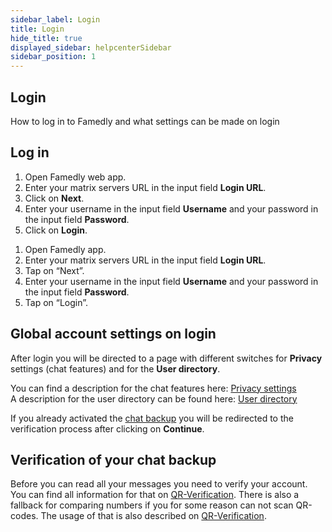 ```yaml
---
sidebar_label: Login
title: Login
hide_title: true
displayed_sidebar: helpcenterSidebar
sidebar_position: 1
---
```




<div class="hero hero--primary">
  <div class="container">
    <h2 class="hero__title">Login</h2>
    <p class="hero__subtitle">How to log in to Famedly and what settings can be made on login</p>
  </div>
</div>

## Log in

<Tabs>
  <TabItem value="desktop" label="Desktop" default>
  <ol>
    <li>Open Famedly web app.</li>
    <li>Enter your matrix servers URL in the input field <b>Login URL</b>.</li>
    <li>Click on <b>Next</b>.</li>
    <li>Enter your username in the input field <b>Username</b> and your password in the input field <b>Password</b>.</li>
    <li>Click on <b>Login</b>.</li>
  </ol>
  </TabItem>
  <TabItem value="mobile" label="Mobile">
  <ol>
    <li>Open Famedly app.</li>
    <li>Enter your matrix servers URL in the input field <b>Login URL</b>.</li>
    <li>Tap on “Next”.</li>
    <li>Enter your username in the input field <b>Username</b> and your password in the input field <b>Password</b>.</li>
    <li>Tap on “Login”.</li>
  </ol>
  </TabItem>
</Tabs>

## Global account settings on login

After login you will be directed to a page with different switches for <b>Privacy</b> settings (chat features) and for the <b>User directory</b>.  

You can find a description for the chat features here: [Privacy settings](../your-account/account-settings#privacy)  
A description for the user directory can be found here: [User directory](../your-account/account-settings#directory)

If you already activated the [chat backup](../first-steps/first-login#activate-chat-backup) you will be redirected to the verification process after clicking on <b>Continue</b>. 

## Verification of your chat backup 

Before you can read all your messages you need to verify your account. You can find all information for that on [QR-Verification](../using-famedly/qr-verification). 
There is also a fallback for comparing numbers if you for some reason can not scan QR-codes. The usage of that is also described on [QR-Verification](../using-famedly/qr-verification). 

